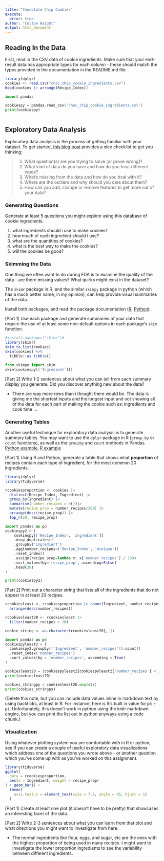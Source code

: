 ```yaml
---
title: "Chocolate Chip Cookies"
execute:
  error: true
author: "Colton Haight"
output: html_document
---
```


## Reading In the Data

First, read in the CSV data of cookie ingredients.
Make sure that your end-result data has appropriate types for each column - these should match the types provided in the documentation in the README.md file.

```r
library(dplyr)
cookies <- read.csv("choc_chip_cookie_ingredients.csv")
head(cookies |> arrange(Recipe_Index))

```

```python

import pandas

cookiespy = pandas.read_csv('choc_chip_cookie_ingredients.csv')
print(cookiespy)
  
```


## Exploratory Data Analysis

Exploratory data analysis is the process of getting familiar with your dataset. To get started, [this blog post](https://www.mrdbourke.com/a-gentle-introduction-to-exploratory-data-analysis/) provides a nice checklist to get you thinking:

> 1.  What question(s) are you trying to solve (or prove wrong)?
> 2.  What kind of data do you have and how do you treat different types?
> 3.  What's missing from the data and how do you deal with it?
> 4.  Where are the outliers and why should you care about them?
> 5.  How can you add, change or remove features to get more out of your data?

### Generating Questions

Generate at least 5 questions you might explore using this database of cookie ingredients.

1. what ingredients should i use to make cookies?
2. how much of each ingredient should i use?
3. what are the quantities of cookies?
4. what is the best way to make the cookies?
5. will the cookies be good?


### Skimming the Data

One thing we often want to do during EDA is to examine the quality of the data - are there missing values? What quirks might exist in the dataset?

The `skimr` package in R, and the similar `skimpy` package in python (which has a much better name, in my opinion), can help provide visual summaries of the data. 

Install both packages, and read the package documentation ([R](https://cran.r-project.org/web/packages/skimr/vignettes/skimr.html), [Python](https://pypi.org/project/skimpy/)).

[Part 1] Use each package and generate summaries of your data that require the use of at least some non-default options in each package's `skim` function.


```r

#install.packages("skimr")#
library(skimr)
skim_to_list(cookies)
skim(cookies) %>%
  tibble::as_tibble()

```

```python

from skimpy import skim
skim(cookiespy[['Ingredient']])

```

[Part 2] Write 1-2 sentences about what you can tell from each summary display you generate. Did you discover anything new about the data?

- There are way more rows than i thought there would be. The data is giving me the shortest inputs and the longest input and not showing all of the data for each part of making the cookie such as: ingredients and cook time ...

### Generating Tables

Another useful technique for exploratory data analysis is to generate summary tables. 
You may want to use the `dplyr` package in R (`group_by` or `count` functions), as well as the `groupby` and `count` methods in Pandas. [Python example](https://sparkbyexamples.com/pandas/pandas-groupby-count-examples/), [R example](https://dplyr.tidyverse.org/reference/count.html)

[Part 1] Using R and Python, generate a table that shows what **proportion** of recipes contain each type of ingredient, for the most common 20 ingredients.
```r
library(dplyr)
library(tidyverse)

rcookiesproportion <- cookies |>
  distinct(Recipe_Index, Ingredient) |>
  group_by(Ingredient) |>
  summarise(number_recipes = n())|>
  mutate(recipe_prop = number_recipes/209) |>
  arrange(desc(recipe_prop)) |>
  top_n(20, recipe_prop)

```

```python

import pandas as pd
cookiespy2 = (
    cookiespy[['Recipe_Index', 'Ingredient']]
    .drop_duplicates()
    .groupby('Ingredient')
    .agg(number_recipes=('Recipe_Index', 'nunique'))
    .reset_index()
    .assign(recipe_prop=lambda x: x['number_recipes'] / 209)
    .sort_values(by='recipe_prop', ascending=False)
    .head(20)
)

print(cookiespy2)


```

[Part 2] Print out a character string that lists all of the ingredients that do not appear in at least 20 recipes.

```r

rcookiesleast <- rcookiesproportion |> count(Ingredient, number_recipes) |>
  arrange(desc(number_recipes))

rcookiesleast20 <- rcookiesleast |>
  filter(number_recipes < 20)

cookie_string <- as.character(rcookiesleast20[, ])

```

```python

import pandas as pd
cookiespyleast2 = (
  cookiespy2.groupby(['Ingredient', 'number_recipes']).count()
  .reset_index('number_recipes')
  .sort_values(by = 'number_recipes', ascending = True)
)

cookiesleast20 = (cookiespyleast2[cookiespyleast2['number_recipes'] < 20])
print(cookiesleast20)

cookies_stringpy = cookiesleast20.map(str)
print(cookies_stringpy)

```

(Delete this note, but you can include data values inline in markdown text by using backticks, at least in R. For instance, here is R's built in value for pi: `r pi`. Unfortunately, this doesn't work in python using the knitr markdown engine, but you can print the list out in python anyways using a code chunk.)

### Visualization

Using whatever plotting system you are comfortable with in R or python, see if you can create a couple of useful exploratory data visualizations which address one of the questions you wrote above - or another question which you've come up with as you've worked on this assignment.

```r

library(tidyverse)
ggplot(
  data = rcookiesproportion,
  aes(x = Ingredient, weight = recipe_prop)
) + geom_bar() +
  theme(
    axis.text.x = element_text(size = 7.5, angle = 45, hjust = 1)
  )

```

[Part 1] Create at least one plot (it doesn't have to be pretty) that showcases an interesting facet of the data.

[Part 2] Write 2-3 sentences about what you can learn from that plot and what directions you might want to investigate from here.

- The normal ingredients like flour, eggs, and sugar, etc are the ones with the highest proportion of being used in many recipes. I might want to investigate the lower proportion ingredients to see the variability between different ingredients.
